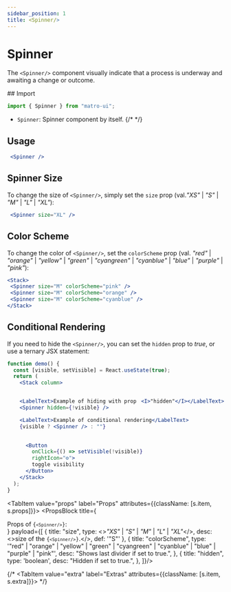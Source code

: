 ```yaml
---
sidebar_position: 1
title: <Spinner/>
---
```



# Spinner

The `<Spinner/>` component visually indicate that a process is underway and awaiting a change or outcome.

<Sources 
  git="https://github.com/matro-ui/matro-ui/tree/main/dist/progress/Spinner"
  npmjs="https://www.npmjs.com/package/matro-ui" 
  name="Spinner"
/>


<div className={s.tabs}>
<Tabs className={s.parent}>
  <TabItem value="usage" label="Usage" attributes={{className: [s.item, s.usage]}}>
## Import 

```jsx
import { Spinner } from "matro-ui";
```
- `Spinner`: Spinner component by itself.
{/*  */}

 ## Usage

 ```jsx live 
  <Spinner />
```

## Spinner Size

To change the size of `<Spinner/>`, simply set the `size` prop (val.<I>"XS"</I> | <I>"S"</I> | <I>"M"</I> | <I>"L"</I> | <I>"XL"</I>):

 ```jsx live 
  <Spinner size="XL" />
```

## Color Scheme
 
To change the color of `<Spinner/>`, set the `colorScheme` prop (val. <I>"red"</I> | <I>"orange"</I> | <I>"yellow"</I> | <I>"green"</I> | <I>"cyangreen"</I> | <I>"cyanblue"</I> | <I>"blue"</I> | <I>"purple"</I> | <I>"pink"</I>):

 ```jsx live 
<Stack>
  <Spinner size="M" colorScheme="pink" />
  <Spinner size="M" colorScheme="orange" />
  <Spinner size="M" colorScheme="cyanblue" />
</Stack>
```

## Conditional Rendering

If you need to hide the `<Spinner/>`, you can set the `hidden` prop to <I>true</I>, or use a ternary JSX statement:

```jsx live 
function demo() {
  const [visible, setVisible] = React.useState(true);
  return (
    <Stack column>


    <LabelText>Example of hiding with propㅤ<I>"hidden"</I></LabelText>
    <Spinner hidden={!visible} />

    <LabelText>Example of conditional rendering</LabelText>
    {visible ? <Spinner /> : ""}

      
      <Button 
        onClick={() => setVisible(!visible)} 
        rightIcon="⚙️">
        toggle visibility
      </Button>
    </Stack>
  );
}
```

</TabItem>



  <TabItem value="props" label="Props" attributes={{className: [s.item, s.props]}}>
    <PropsBlock title={<div>Props of <code>{`<Spinner/>`}</code>:</div>} payload={[
    {
      title: "size",
      type: <><I>"XS"</I> | <I>"S"</I> | <I>"M"</I> | <I>"L"</I> | <I>"XL"</I></>,
      desc: <>size of the <code>{`<Spinner/>`}</code>.</>,
      def: '"S"'
    },
    {
      title: "colorScheme",
      type: '"red" | "orange" | "yellow" | "green" | "cyangreen" | "cyanblue" | "blue" | "purple" | "pink"',
      desc: "Shows last divider if set to true.",
    },
    {
      title: "hidden",
      type: 'boolean',
      desc: "Hidden if set to true.",
    },
    ]}/>

  </TabItem>



  {/* <TabItem value="extra" label="Extras" attributes={{className: [s.item, s.extra]}}>
  </TabItem> */}



</Tabs>
</div>
